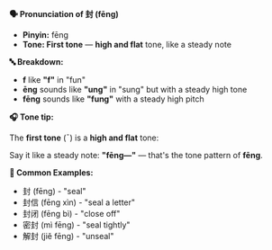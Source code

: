 **🗣️ Pronunciation of 封 (fēng)**

- **Pinyin:** fēng
- **Tone: First tone** — **high and flat** tone, like a steady note

**🔤 Breakdown:**

- **f** like **"f"** in "fun"
- **ēng** sounds like **"ung"** in "sung" but with a steady high tone
- **fēng** sounds like **"fung"** with a steady high pitch

**🎧 Tone tip:**

The **first tone** (ˉ) is a **high and flat** tone:

Say it like a steady note: **"fēng—"** — that's the tone pattern of **fēng**.

**📝 Common Examples:**

- 封 (fēng) - "seal"
- 封信 (fēng xìn) - "seal a letter"
- 封闭 (fēng bì) - "close off"
- 密封 (mì fēng) - "seal tightly"
- 解封 (jiě fēng) - "unseal"
